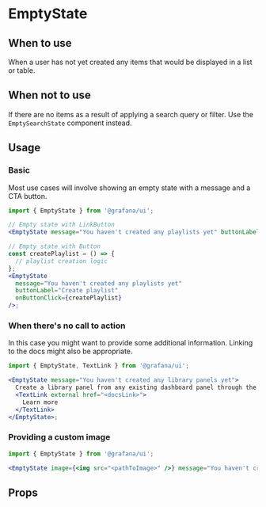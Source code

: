 
# EmptyState

## When to use

When a user has not yet created any items that would be displayed in a list or table.

## When not to use

If there are no items as a result of applying a search query or filter. Use the `EmptySearchState` component instead.

## Usage

### Basic

Most use cases will involve showing an empty state with a message and a CTA button.

```jsx
import { EmptyState } from '@grafana/ui';

// Empty state with LinkButton
<EmptyState message="You haven't created any playlists yet" buttonLabel="Create playlist" buttonHref="/playlist/new" />;

// Empty state with Button
const createPlaylist = () => {
  // playlist creation logic
};
<EmptyState
  message="You haven't created any playlists yet"
  buttonLabel="Create playlist"
  onButtonClick={createPlaylist}
/>;
```

### When there's no call to action

In this case you might want to provide some additional information. Linking to the docs might also be appropriate.

```jsx
import { EmptyState, TextLink } from '@grafana/ui';

<EmptyState message="You haven't created any library panels yet">
  Create a library panel from any existing dashboard panel through the panel context menu.{' '}
  <TextLink external href="<docsLink>">
    Learn more
  </TextLink>
</EmptyState>;
```

### Providing a custom image

```jsx
import { EmptyState } from '@grafana/ui';

<EmptyState image={<img src="<pathToImage>" />} message="You haven't created any playlists yet" />;
```

## Props

<ArgTypes of={EmptyState} />
